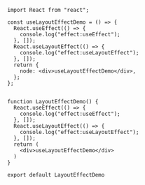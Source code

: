 ```tsx
import React from "react";

const useLayoutEffectDemo = () => {
  React.useEffect(() => {
    console.log("effect:useEffect");
  }, []);
  React.useLayoutEffect(() => {
    console.log("effect:useLayoutEffect");
  }, []);
  return {
    node: <div>useLayoutEffectDemo</div>,
  };
};


function LayoutEffectDemo() {
  React.useEffect(() => {
    console.log("effect:useEffect");
  }, []);
  React.useLayoutEffect(() => {
    console.log("effect:useLayoutEffect");
  }, []);
  return (
    <div>useLayoutEffectDemo</div>
  )
}

export default LayoutEffectDemo

```